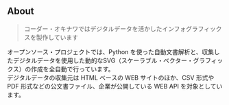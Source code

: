 ## About

> コーダー・オキナワではデジタルデータを活かしたインフォグラフィックスを製作しています

オープンソース・プロジェクトでは、Python を使った自動文書解析と、収集したデジタルデータを使用した動的なSVG（スケーラブル・ベクター・グラフィックス）の作成を全自動で行っています。  
デジタルデータの収集元は HTML ベースの WEB サイトのほか、CSV 形式や PDF 形式などの公文書ファイル、企業が公開している WEB API を対象としています。  
